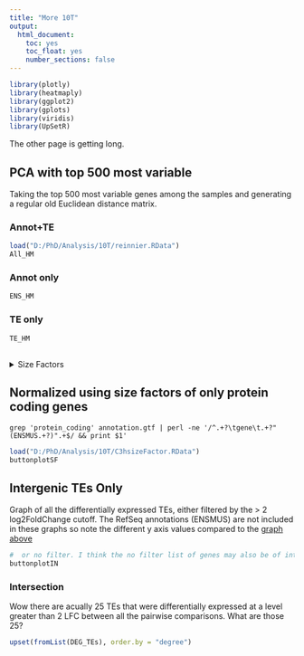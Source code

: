 ```yaml
---
title: "More 10T"
output:
  html_document:
    toc: yes
    toc_float: yes
    number_sections: false
---
```

```r
library(plotly)
library(heatmaply)
library(ggplot2)
library(gplots)
library(viridis)
library(UpSetR)
```

The other page is getting long.

## PCA with top 500 most variable {.tabset .tabset-pills .tabset-fade}
Taking the top 500 most variable genes among the samples and generating a regular old Euclidean distance matrix.

### Annot+TE
```r
load("D:/PhD/Analysis/10T/reinnier.RData")
All_HM

```

### Annot only
```r
ENS_HM
```

### TE only
```r
TE_HM
```

## {.unlisted .unnumbered}

<details>
<summary>Size Factors</summary>
**Size factor all entries**
```
                   dds.sizeFactor
H33K36M_C3H10T1_1       1.9754626
H33K36M_C3H10T1_2       0.7887794
H33K36M_C3H10T1_3       0.3056923
H33K36R_C3H10T1_1       1.3801394
H33K36R_C3H10T1_2       0.3812469
H33K36R_C3H10T1_3       0.3979667
NSD12DKO_C3H10T1_1      1.9744437
NSD12DKO_C3H10T1_2      0.7853220
NSD12DKO_C3H10T1_3      0.6446567
PA_C3H10T1_1            2.1517784
PA_C3H10T1_2            0.3786161
PA_C3H10T1_3            0.8761740
SETD2KO_C3H10T1_1       2.3758762
SETD2KO_C3H10T1_2       0.6693181
SETD2KO_C3H10T1_3       0.4933132
TKO_C3H10T1_1           2.7458456
TKO_C3H10T1_2           2.6752406
TKO_C3H10T1_3           2.9033106
```

**Size factor annot only**
```
                   ddsSub.sizeFactor
H33K36M_C3H10T1_1          1.9958859
H33K36M_C3H10T1_2          0.7398523
H33K36M_C3H10T1_3          0.2721026
H33K36R_C3H10T1_1          1.3409255
H33K36R_C3H10T1_2          0.3396584
H33K36R_C3H10T1_3          0.3556429
NSD12DKO_C3H10T1_1         1.9671956
NSD12DKO_C3H10T1_2         0.7176141
NSD12DKO_C3H10T1_3         0.5812148
PA_C3H10T1_1               2.1461076
PA_C3H10T1_2               0.3208860
PA_C3H10T1_3               0.7840284
SETD2KO_C3H10T1_1          2.3940446
SETD2KO_C3H10T1_2          0.6030431
SETD2KO_C3H10T1_3          0.4408191
TKO_C3H10T1_1              4.0540994
TKO_C3H10T1_2              4.1465894
TKO_C3H10T1_3              4.1640333 
```

</details>

## Normalized using size factors of only protein coding genes {#DEG}
`grep 'protein_coding' annotation.gtf | perl -ne '/^.+?\tgene\t.+?"(ENSMUS.+?)".+$/ && print $1'`

```r
load("D:/PhD/Analysis/10T/C3hsizeFactor.RData")
buttonplotSF

```

## Intergenic TEs Only
Graph of all the differentially expressed TEs, either filtered by the > 2 log2FoldChange cutoff.  The RefSeq annotations (ENSMUS) are not included in these graphs so note the different y axis values compared to the [graph above](#DEG)

```r
#  or no filter. I think the no filter list of genes may also be of interest especially of the expression of those TEs were particularly high.
buttonplotIN
```

### Intersection
Wow there are acually 25 TEs that were differentially expressed at a level greater than 2 LFC between all the pairwise comparisons. What are those 25?

```r
upset(fromList(DEG_TEs), order.by = "degree")
```
